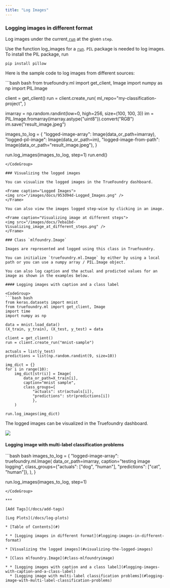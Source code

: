 ```yaml
---
title: "Log Images"
---
```


### Logging images in different format

Log images under the current[ `run`](https://docs.truefoundry.com/docs/runs) at the given `step`.

Use the function log\_images for a [`run`](https://docs.truefoundry.com/docs/runs). `PIL` package is needed to log images. To install the PIL package, run

```
pip install pillow
```

Here is the sample code to log images from different sources:

<CodeGroup>
  ```bash bash
  from truefoundry.ml import get_client, Image
  import numpy as np
  import PIL.Image

  client = get_client()
  run = client.create_run(
      ml_repo="my-classification-project",
  )

  imarray = np.random.randint(low=0, high=256, size=(100, 100, 3))
  im = PIL.Image.fromarray(imarray.astype("uint8")).convert("RGB")
  im.save("result_image.jpeg")

  images_to_log = {
      "logged-image-array": Image(data_or_path=imarray),
      "logged-pil-image": Image(data_or_path=im),
      "logged-image-from-path": Image(data_or_path="result_image.jpeg"),
  }

  run.log_images(images_to_log, step=1)
  run.end()
  ```
</CodeGroup>

### Visualizing the logged images

You can visualize the logged images in the TrueFoundry dashboard.

<Frame caption="Logged Images">
  <img src="/images/docs/953d94d-Logged_Images.png" />
</Frame>

You can also view the images logged step-wise by clicking in an image.

<Frame caption="Visualizing image at different steps">
  <img src="/images/docs/7eba1bd-Visualizing_image_at_different_steps.png" />
</Frame>

### Class `mlfoundry.Image`

Images are represented and logged using this class in Truefoundry.

You can initialize `truefoundry.ml.Image` by either by using a local path or you can use a numpy array / PIL.Image object.

You can also log caption and the actual and prodicted values for an image as shown in the examples below.

#### Logging images with caption and a class label

<CodeGroup>
  ```bash bash
  from keras.datasets import mnist
  from truefoundry.ml import get_client, Image
  import time
  import numpy as np

  data = mnist.load_data()
  (X_train, y_train), (X_test, y_test) = data

  client = get_client()
  run = client.create_run("mnist-sample")

  actuals = list(y_test)
  predictions = list(np.random.randint(9, size=10))

  img_dict = {}
  for i in range(10):
      img_dict[str(i)] = Image(
          data_or_path=X_train[i],
          caption="mnist sample",
          class_groups={
              "actuals": str(actuals[i]), 
              "predictions": str(predictions[i])
              },
      )

  run.log_images(img_dict)
  ```
</CodeGroup>

The logged images can be visualized in the Truefoundry dashboard.

<Frame caption="MNIST sample images">
  <img src="/images/docs/a562885-MNIST_sample_images.png" />
</Frame>

#### Logging image with multi-label classification problems

<CodeGroup>
  ```bash bash
  images_to_log = {
      "logged-image-array": truefoundry.ml.Image(
          data_or_path=imarray,
          caption="testing image logging",
          class_groups={"actuals": ["dog", "human"], "predictions": ["cat", "human"]},
      ),
  }

  run.log_images(images_to_log, step=1)
  ```
</CodeGroup>

***

[Add Tags](/docs/add-tags)

[Log Plots](/docs/log-plots)

* [Table of Contents](#)

* * [Logging images in different format](#logging-images-in-different-format)

  * [Visualizing the logged images](#visualizing-the-logged-images)

  * [Class mlfoundry.Image](#class-mlfoundryimage)

  * * [Logging images with caption and a class label](#logging-images-with-caption-and-a-class-label)
    * [Logging image with multi-label classification problems](#logging-image-with-multi-label-classification-problems)
